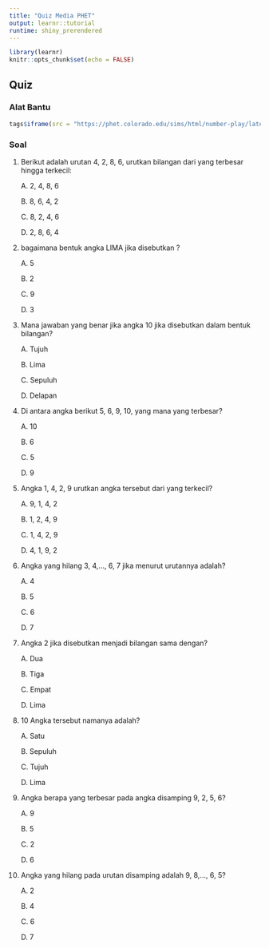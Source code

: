 ```yaml
---
title: "Quiz Media PHET"
output: learnr::tutorial
runtime: shiny_prerendered
---
```


```r
library(learnr)
knitr::opts_chunk$set(echo = FALSE)
```


## Quiz

### Alat Bantu 

```r
tags$iframe(src = "https://phet.colorado.edu/sims/html/number-play/latest/number-play_all.html", width = "700", height = "350")
```


### Soal




1. Berikut adalah urutan 4, 2, 8, 6, urutkan bilangan dari yang terbesar hingga terkecil:

   A. 2, 4, 8, 6
   
   B. 8, 6, 4, 2
   
   C. 8, 2, 4, 6
   
   D. 2, 8, 6, 4

2. bagaimana bentuk angka LIMA jika disebutkan ? 

   A. 5
   
   B. 2
   
   C. 9
   
   D. 3

3. Mana jawaban yang benar jika angka 10 jika disebutkan dalam bentuk bilangan?

   A. Tujuh
   
   B. Lima
   
   C. Sepuluh
   
   D. Delapan

4. Di antara angka berikut 5, 6, 9, 10, yang mana yang terbesar?

   A. 10
   
   B. 6
   
   C. 5
   
   D. 9

5. Angka 1, 4, 2, 9 urutkan angka tersebut dari yang terkecil?

   A. 9, 1, 4, 2
   
   B. 1, 2, 4, 9
   
   C. 1, 4, 2, 9
   
   D. 4, 1, 9, 2

6. Angka yang hilang 3, 4,..., 6, 7 jika menurut urutannya adalah?

   A. 4
   
   B. 5
   
   C. 6
   
   D. 7

7. Angka 2 jika disebutkan menjadi bilangan sama dengan?

   A. Dua
   
   B. Tiga
   
   C. Empat
   
   D. Lima

8. 10 Angka tersebut namanya adalah?

   A. Satu
   
   B. Sepuluh
   
   C. Tujuh
   
   D. Lima

9. Angka berapa yang terbesar pada angka disamping 9, 2, 5, 6?

   A. 9
   
   B. 5
   
   C. 2
   
   D. 6

10. Angka yang hilang pada urutan disamping adalah 9, 8,..., 6, 5?

    A. 2
    
    B. 4
    
    C. 6
    
    D. 7



